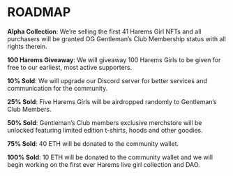# ROADMAP

**Alpha Collection**: We’re selling the first 41 Harems Girl NFTs and all purchasers will be granted OG Gentleman’s Club Membership status with all rights therein.

**100 Harems Giveaway**: We will giveaway 100 Harems Girls to be given for free to our earliest, most active supporters.

**10% Sold**: We will upgrade our Discord server for better services and communication for the community.

**25% Sold**: Five Harems Girls will be airdropped randomly to Gentleman’s Club Members.

**50% Sold**: Gentleman’s Club members exclusive merchstore will be unlocked featuring limited edition t-shirts, hoods and other goodies.

**75% Sold**: 40 ETH will be donated to the community wallet.

**100% Sold**: 10 ETH will be donated to the community wallet and we will begin working on the first ever Harems live girl collection and DAO.
